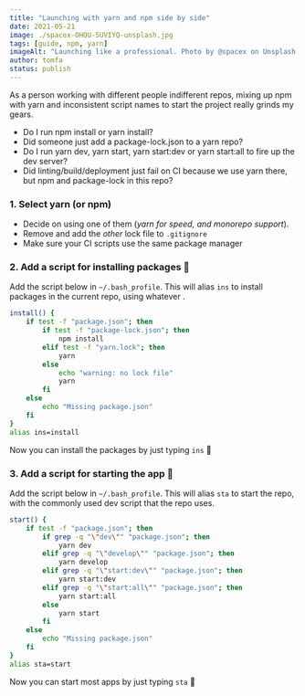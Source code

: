 ```yaml
---
title: "Launching with yarn and npm side by side"
date: 2021-05-21
image: ./spacex-OHOU-5UVIYQ-unsplash.jpg
tags: [guide, npm, yarn]
imageAlt: "Launching like a professional. Photo by @spacex on Unsplash."
author: tomfa
status: publish
---
```


As a person working with different people indifferent repos, mixing up npm with yarn and inconsistent
script names to start the project really grinds my gears. 

- Do I run npm install or yarn install? 
- Did someone just add a package-lock.json to a yarn repo?
- Do I run yarn dev, yarn start, yarn start:dev or yarn start:all to fire up the dev server?
- Did linting/build/deployment just fail on CI because we use yarn there, but npm and package-lock in this repo?

### 1. Select yarn (or npm)

- Decide on using one of them (_yarn for speed, and monorepo support_). 
- Remove and add the _other_ lock file to `.gitignore`
- Make sure your CI scripts use the same package manager

### 2. Add a script for installing packages 🎀

Add the script below in `~/.bash_profile`. This will alias `ins` to install packages in the current repo, using whatever .

```sh
install() {
    if test -f "package.json"; then
        if test -f "package-lock.json"; then
            npm install
        elif test -f "yarn.lock"; then
            yarn
        else
            echo "warning: no lock file"
            yarn
        fi
    else
        echo "Missing package.json"
    fi
}
alias ins=install
```

Now you can install the packages by just typing `ins` 🎀

### 3. Add a script for starting the app 🚀

Add the script below in `~/.bash_profile`. This will alias `sta` to start the repo, with the commonly used dev script that the repo uses.

```sh
start() {
    if test -f "package.json"; then
        if grep -q "\"dev\"" "package.json"; then
            yarn dev
        elif grep -q "\"develop\"" "package.json"; then
            yarn develop
        elif grep -q "\"start:dev\"" "package.json"; then
            yarn start:dev
        elif grep -q "\"start:all\"" "package.json"; then
            yarn start:all
        else
            yarn start
        fi
    else
        echo "Missing package.json"
    fi
}
alias sta=start
```

Now you can start most apps by just typing `sta` 🚀


